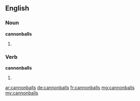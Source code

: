 ==English==

===Noun===
'''cannonballs'''

# {{plural of|cannonball}}

===Verb===
'''cannonballs'''

# {{third-person singular of|cannonball}}

[[ar:cannonballs]]
[[de:cannonballs]]
[[fr:cannonballs]]
[[mg:cannonballs]]
[[my:cannonballs]]